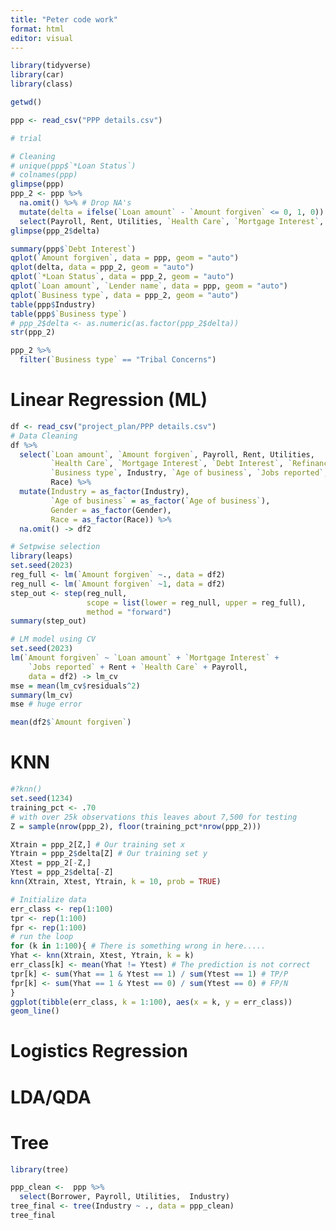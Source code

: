 ```yaml
---
title: "Peter code work"
format: html
editor: visual
---
```


```r
library(tidyverse)
library(car)
library(class)
```

```r
getwd()

ppp <- read_csv("PPP details.csv")

# trial
```

```r
# Cleaning
# unique(ppp$`*Loan Status`)
# colnames(ppp)
glimpse(ppp)
ppp_2 <- ppp %>%
  na.omit() %>% # Drop NA's
  mutate(delta = ifelse(`Loan amount` - `Amount forgiven` <= 0, 1, 0)) %>% #Coerce a categorical variable to help with prediction.
  select(Payroll, Rent, Utilities, `Health Care`, `Mortgage Interest`, `Debt Interest`, `Jobs reported`, delta, Borrower, `Business type`)
glimpse(ppp_2$delta)

summary(ppp$`Debt Interest`)
qplot(`Amount forgiven`, data = ppp, geom = "auto")
qplot(delta, data = ppp_2, geom = "auto")
qplot(`*Loan Status`, data = ppp_2, geom = "auto")
qplot(`Loan amount`, `Lender name`, data = ppp, geom = "auto")
qplot(`Business type`, data = ppp_2, geom = "auto")
table(ppp$Industry)
table(ppp$`Business type`)
# ppp_2$delta <- as.numeric(as.factor(ppp_2$delta))
str(ppp_2)

ppp_2 %>% 
  filter(`Business type` == "Tribal Concerns")
```

# Linear Regression (ML)

```r
df <- read_csv("project_plan/PPP details.csv")
# Data Cleaning
df %>% 
  select(`Loan amount`, `Amount forgiven`, Payroll, Rent, Utilities, 
         `Health Care`, `Mortgage Interest`, `Debt Interest`, `Refinancing EIDL`,
         `Business type`, Industry, `Age of business`, `Jobs reported`, Gender,
         Race) %>% 
  mutate(Industry = as_factor(Industry),
         `Age of business` = as_factor(`Age of business`),
         Gender = as_factor(Gender),
         Race = as_factor(Race)) %>% 
  na.omit() -> df2
```

```r
# Setpwise selection
library(leaps)
set.seed(2023)
reg_full <- lm(`Amount forgiven` ~., data = df2)
reg_null <- lm(`Amount forgiven` ~1, data = df2)
step_out <- step(reg_null, 
                 scope = list(lower = reg_null, upper = reg_full),
                 method = "forward")
summary(step_out)
```

```r
# LM model using CV
set.seed(2023)
lm(`Amount forgiven` ~ `Loan amount` + `Mortgage Interest` + 
    `Jobs reported` + Rent + `Health Care` + Payroll, 
    data = df2) -> lm_cv
mse = mean(lm_cv$residuals^2)
summary(lm_cv)
mse # huge error

mean(df2$`Amount forgiven`)

```

# KNN

```r
#?knn()
set.seed(1234)
training_pct <- .70
# with over 25k observations this leaves about 7,500 for testing
Z = sample(nrow(ppp_2), floor(training_pct*nrow(ppp_2)))

Xtrain = ppp_2[Z,] # Our training set x
Ytrain = ppp_2$delta[Z] # Our training set y
Xtest = ppp_2[-Z,]
Ytest = ppp_2$delta[-Z]
knn(Xtrain, Xtest, Ytrain, k = 10, prob = TRUE)

# Initialize data
err_class <- rep(1:100)
tpr <- rep(1:100)
fpr <- rep(1:100)
# run the loop
for (k in 1:100){ # There is something wrong in here.....
Yhat <- knn(Xtrain, Xtest, Ytrain, k = k)
err_class[k] <- mean(Yhat != Ytest) # The prediction is not correct
tpr[k] <- sum(Yhat == 1 & Ytest == 1) / sum(Ytest == 1) # TP/P
fpr[k] <- sum(Yhat == 1 & Ytest == 0) / sum(Ytest == 0) # FP/N
}
ggplot(tibble(err_class, k = 1:100), aes(x = k, y = err_class))
geom_line()
```

# Logistics Regression

# LDA/QDA

# Tree

```r
library(tree)
```

```r
ppp_clean <-  ppp %>% 
  select(Borrower, Payroll, Utilities,  Industry)
tree_final <- tree(Industry ~ ., data = ppp_clean)
tree_final
```
